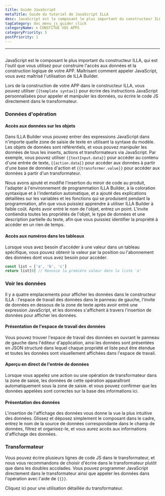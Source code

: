 ```yaml
---
title: Guide JavaScript
metaTitle: Guide du tutoriel de JavaScript ILLA
desc: JavaScript est le composant le plus important du constructeur ILLA, qui est l'outil que vous utilisez pour construire l'accès aux données et la construction logique de votre APP
tagCategory: doc_menu_js_guider_click
categoryName: 🌀 CONSTITUE VOS APPS
categoryPriority: 5
postPriority: 1
---
```


* * *

## <h2 hidden>Guide JavaScript</h2>

JavaScript est le composant le plus important du constructeur ILLA, qui est l'outil que vous utilisez pour construire l'accès aux données et la construction logique de votre APP. Maîtrisant comment appeler JavaScript, vous avez maîtrisé l'utilisation de ILLA Builder.

Lors de la construction de votre APP dans le constructeur ILLA, vous pouvez utiliser `{{template syntax}}` pour écrire des instructions JavaScript personnalisées pour appeler et manipuler les données, ou écrire le code JS directement dans le transformateur.

### Données d'opération

#### Accès aux données sur les objets

Dans ILLA Builder vous pouvez entrer des expressions JavaScript dans n'importe quelle zone de saisie de texte en utilisant la syntaxe du modèle. Les objets de données sont référentiels, et vous pouvez manipuler les données de tous les inserts, actions et transformateurs via JavaScript. Par exemple, vous pouvez utiliser `{{textInput.data}}` pour accéder au contenu d'une entrée de texte, `{{action.data}}` pour accéder aux données à partir d'une base de données d'action et `{{transformer.value}}` pour accéder aux données à partir d'un transformateur.

Nous avons ajouté et modifié l'insertion du miroir de code au produit, l'adapter à l'environnement de programmation ILLA Builder, à la coloration syntaxique et à l'indentation automatique, et a ajouté des explications détaillées sur les variables et les fonctions qui se produisent pendant la programmation, afin que vous puissiez apprendre à utiliser ILLA Builder à faible coût. Après avoir entré le nom de l'objet, entrez un point. L'invite contiendra toutes les propriétés de l'objet, le type de données et une description partielle du texte, afin que vous puissiez identifier la propriété à accéder en un rien de temps.

#### Accès aux numéros dans les tableaux

Lorsque vous avez besoin d'accéder à une valeur dans un tableau spécifique, vous pouvez obtenir la valeur par la position ou l'abonnement des données dont vous avez besoin pour accéder.

```javascript
const list = ['a', 'b', 'c']
return list[0] // Renvoie la première valeur dans la liste 'a'
```

### Voir les données

Il y a quatre emplacements pour afficher les données dans le constructeur ILLA : l'espace de travail des données dans le panneau de gauche, l'invite de données en dessous de la zone de texte après avoir entré une expression JavaScript, et les données s'affichent à travers l'insertion de données pour afficher les données.

#### Présentation de l'espace de travail des données

Vous pouvez trouver l'espace de travail des données en ouvrant le panneau de gauche dans l'éditeur d'application, ainsi les données sont présentées en JSON structuré dans lequel chaque propriété et liste peut être étendue et toutes les données sont visuellement affichées dans l'espace de travail.

[//]: # "[图片]"

#### Aperçu en direct de l'entrée de données

Lorsque vous appelez une action ou une opération de transformateur dans la zone de saisie, les données de cette opération apparaîtront automatiquement sous la zone de saisie. et vous pouvez confirmer que les données appelées sont correctes sur la base des informations ici.

[//]: # "[图片]"

#### Présentation des données

L'insertion de l'affichage des données vous donne la vue la plus intuitive des données. Glissez et déposez simplement le composant dans le cadre, entrez le nom de la source de données correspondante dans le champ de données, filtrez et organisez-le, et vous aurez accès aux informations d'affichage des données.

[//]: # "[图片]"

### Transformateur

Vous pouvez écrire plusieurs lignes de code JS dans le transformateur, et nous vous recommandons de choisir d'écrire dans le transformateur plutôt que dans les doubles accolades. Vous pouvez programmer JavaScript directement dans le transformateur ainsi que appeler les données dans l'opération avec l'aide de `{{}}`.

Cliquez ici pour une utilisation détaillée du transformateur.
